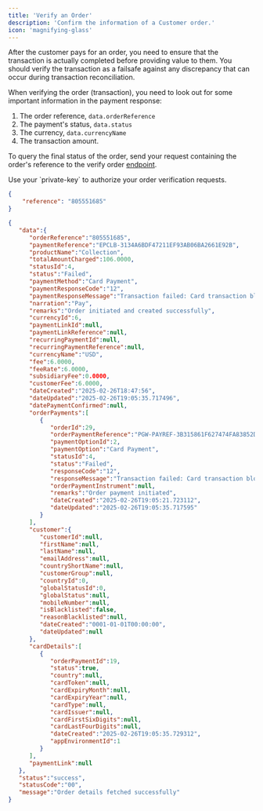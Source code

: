 ```yaml
---
title: 'Verify an Order'
description: 'Confirm the information of a Customer order.'
icon: 'magnifying-glass'
---
```


After the customer pays for an order, you need to ensure that the transaction is actually completed before providing value to them. You should verify the transaction as a failsafe against any discrepancy that can occur during transaction reconciliation.

When verifying the order (transaction), you need to look out for some important information in the payment response:

1. The order reference, `data.orderReference`
2. The payment's status, `data.status`
3. The currency, `data.currencyName`
4. The transaction amount.

To query the final status of the order, send your request containing the order's reference to the verify order [endpoint]().

<Tip>
Use your `private-key` to authorize your order verification requests.
</Tip>

<CodeGroup>

```json Example
{
    "reference": "805551685"
}
```

```json 200 OK [expandable]
{
   "data":{
      "orderReference":"805551685",
      "paymentReference":"EPCLB-3134A6BDF47211EF93AB06BA2661E92B",
      "productName":"Collection",
      "totalAmountCharged":106.0000,
      "statusId":4,
      "status":"Failed",
      "paymentMethod":"Card Payment",
      "paymentResponseCode":"12",
      "paymentResponseMessage":"Transaction failed: Card transaction blocked due to change in the credit card details from the registered one",
      "narration":"Pay",
      "remarks":"Order initiated and created successfully",
      "currencyId":6,
      "paymentLinkId":null,
      "paymentLinkReference":null,
      "recurringPaymentId":null,
      "recurringPaymentReference":null,
      "currencyName":"USD",
      "fee":6.0000,
      "feeRate":6.0000,
      "subsidiaryFee":0.0000,
      "customerFee":6.0000,
      "dateCreated":"2025-02-26T18:47:56",
      "dateUpdated":"2025-02-26T19:05:35.717496",
      "datePaymentConfirmed":null,
      "orderPayments":[
         {
            "orderId":29,
            "orderPaymentReference":"PGW-PAYREF-3B315861F627474FA83852DBDD6CE71A",
            "paymentOptionId":2,
            "paymentOption":"Card Payment",
            "statusId":4,
            "status":"Failed",
            "responseCode":"12",
            "responseMessage":"Transaction failed: Card transaction blocked due to change in the credit card details from the registered one",
            "orderPaymentInstrument":null,
            "remarks":"Order payment initiated",
            "dateCreated":"2025-02-26T19:05:21.723112",
            "dateUpdated":"2025-02-26T19:05:35.717595"
         }
      ],
      "customer":{
         "customerId":null,
         "firstName":null,
         "lastName":null,
         "emailAddress":null,
         "countryShortName":null,
         "customerGroup":null,
         "countryId":0,
         "globalStatusId":0,
         "globalStatus":null,
         "mobileNumber":null,
         "isBlacklisted":false,
         "reasonBlacklisted":null,
         "dateCreated":"0001-01-01T00:00:00",
         "dateUpdated":null
      },
      "cardDetails":[
         {
            "orderPaymentId":19,
            "status":true,
            "country":null,
            "cardToken":null,
            "cardExpiryMonth":null,
            "cardExpiryYear":null,
            "cardType":null,
            "cardIssuer":null,
            "cardFirstSixDigits":null,
            "cardLastFourDigits":null,
            "dateCreated":"2025-02-26T19:05:35.729312",
            "appEnvironmentId":1
         }
      ],
      "paymentLink":null
   },
   "status":"success",
   "statusCode":"00",
   "message":"Order details fetched successfully"
}
```

</CodeGroup>